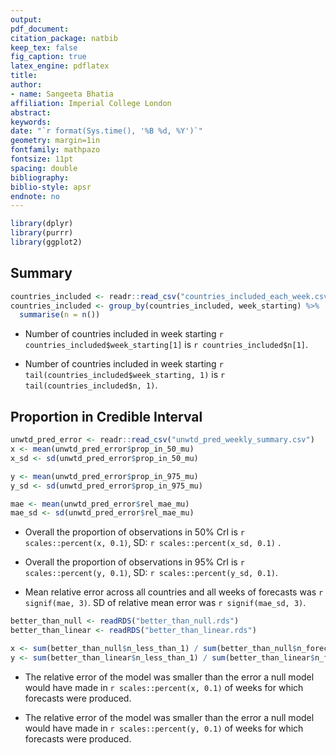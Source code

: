 ```yaml
---
output: 
pdf_document:
citation_package: natbib
keep_tex: false
fig_caption: true
latex_engine: pdflatex
title: 
author:
- name: Sangeeta Bhatia
affiliation: Imperial College London
abstract: 
keywords: 
date: "`r format(Sys.time(), '%B %d, %Y')`"
geometry: margin=1in
fontfamily: mathpazo
fontsize: 11pt
spacing: double
bibliography: 
biblio-style: apsr
endnote: no
---
```


```r
library(dplyr)
library(purrr)
library(ggplot2)
```
## Summary

```r
countries_included <- readr::read_csv("countries_included_each_week.csv")
countries_included <- group_by(countries_included, week_starting) %>%
  summarise(n = n())
```

- Number of countries included in week starting 
`r countries_included$week_starting[1]` is `r countries_included$n[1]`.

- Number of countries included in week starting 
`r tail(countries_included$week_starting, 1)` is 
`r tail(countries_included$n, 1)`.


## Proportion in Credible Interval

```r
unwtd_pred_error <- readr::read_csv("unwtd_pred_weekly_summary.csv")
x <- mean(unwtd_pred_error$prop_in_50_mu)
x_sd <- sd(unwtd_pred_error$prop_in_50_mu)

y <- mean(unwtd_pred_error$prop_in_975_mu)
y_sd <- sd(unwtd_pred_error$prop_in_975_mu)

mae <- mean(unwtd_pred_error$rel_mae_mu)
mae_sd <- sd(unwtd_pred_error$rel_mae_mu)

```

- Overall the proportion of observations in 50% CrI is
`r scales::percent(x, 0.1)`, SD: `r scales::percent(x_sd, 0.1)` .

- Overall the proportion of observations in 95% CrI is
`r scales::percent(y, 0.1)`, SD: `r scales::percent(y_sd, 0.1)`.

- Mean relative error across all countries and all weeks of 
forecasts was `r signif(mae, 3)`. SD of relative
mean error was `r signif(mae_sd, 3)`.


```r

better_than_null <- readRDS("better_than_null.rds")
better_than_linear <- readRDS("better_than_linear.rds")

x <- sum(better_than_null$n_less_than_1) / sum(better_than_null$n_forecasts)
y <- sum(better_than_linear$n_less_than_1) / sum(better_than_linear$n_forecasts)
```

- The relative error of the model was smaller than the error a null 
model would have made in `r scales::percent(x, 0.1)` of weeks for which forecasts were
produced.

- The relative error of the model was smaller than the error a null 
model would have made in `r scales::percent(y, 0.1)` of weeks for which forecasts were
produced.
